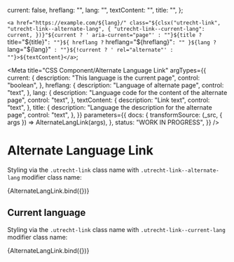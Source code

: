 <!--
@license EUPL-1.2
Copyright (c) 2021 Robbert Broersma
-->


  current: false,
  hreflang: "",
  lang: "",
  textContent: "",
  title: "",
};

  `<a href="https://example.com/${lang}/" class="${clsx("utrecht-link", "utrecht-link--alternate-lang", {
    "utrecht-link--current-lang": current,
  })}"${current ? ' aria-current="page"' : ""}${title ? ` title="${title}"` : ""}${
    hreflang ? ` hreflang="${hreflang}"` : ""
  }${lang ? ` lang="${lang}"` : ""}${!current ? ' rel="alternate"' : ""}>${textContent}</a>`;

<Meta
  title="CSS Component/Alternate Language Link"
  argTypes={{
    current: {
      description: "This language is the current page",
      control: "boolean",
    },
    hreflang: {
      description: "Language of alternate page",
      control: "text",
    },
    lang: {
      description: "Language code for the content of the alternate page",
      control: "text",
    },
    textContent: {
      description: "Link text",
      control: "text",
    },
    title: {
      description: "Language the description for the alternate page",
      control: "text",
    },
  }}
  parameters={{
    docs: {
      transformSource: (_src, { args }) => AlternateLangLink(args),
    },
    status: "WORK IN PROGRESS",
  }}
/>

# Alternate Language Link

Styling via the `.utrecht-link` class name with `.utrecht-link--alternate-lang` modifier class name:

<Canvas>
  <Story
    name="Alternate Language Link"
    args={{
      ...defaultArgs,
      hreflang: "en",
      lang: "en",
      textContent: "EN",
      title: "This page in English",
    }}
  >
    {AlternateLangLink.bind({})}
  </Story>
</Canvas>

<ArgsTable story="Alternate Language Link" />

## Current language

Styling via the `.utrecht-link` class name with `.utrecht-link--current-lang` modifier class name:

<Canvas>
  <Story
    name="Current Language Link"
    args={{
      current: true,
      hreflang: "en",
      lang: "en",
      textContent: "EN",
      title: "This page in English",
    }}
  >
    {AlternateLangLink.bind({})}
  </Story>
</Canvas>
